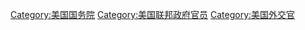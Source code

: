 [[Category:美国国务院|Category:美国国务院]]
[[Category:美国联邦政府官员|Category:美国联邦政府官员]]
[[Category:美国外交官|Category:美国外交官]]